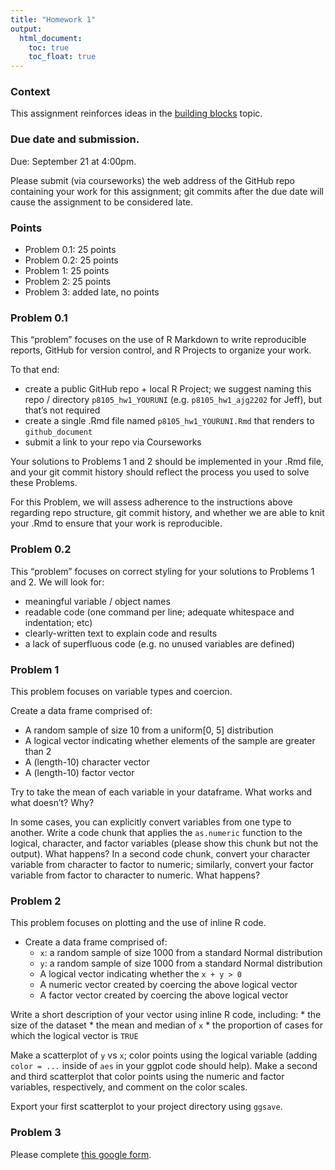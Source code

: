 ```yaml
---
title: "Homework 1"
output:
  html_document: 
    toc: true
    toc_float: true
---
```


### Context

This assignment reinforces ideas in the [building blocks](topic_building_blocks.html) topic. 

### Due date and submission.

Due: September 21 at 4:00pm. 

Please submit (via courseworks) the web address of the GitHub repo containing your work for this assignment; git commits after the due date will cause the assignment to be considered late.

### Points

* Problem 0.1: 25 points
* Problem 0.2: 25 points
* Problem 1: 25 points
* Problem 2: 25 points
* Problem 3: added late, no points


### Problem 0.1

This "problem" focuses on the use of R Markdown to write reproducible reports, GitHub for version control, and R Projects to organize your work.

To that end: 

* create a public GitHub repo + local R Project; we suggest naming this repo / directory `p8105_hw1_YOURUNI` (e.g. `p8105_hw1_ajg2202` for Jeff), but that's not required
* create a single .Rmd file named `p8105_hw1_YOURUNI.Rmd` that renders to `github_document`
* submit a link to your repo via Courseworks

Your solutions to Problems 1 and 2 should be implemented in your .Rmd file, and your git commit history should reflect the process you used to solve these Problems. 

For this Problem, we will assess adherence to the instructions above regarding repo structure, git commit history, and whether we are able to knit your .Rmd to ensure that your work is reproducible. 


### Problem 0.2

This "problem" focuses on correct styling for your solutions to Problems 1 and 2. We will look for:

* meaningful variable / object names
* readable code (one command per line; adequate whitespace and indentation; etc)
* clearly-written text to explain code and results 
* a lack of superfluous code (e.g. no unused variables are defined)


### Problem 1

This problem focuses on variable types and coercion.

Create a data frame comprised of:

* A random sample of size 10 from a uniform[0, 5] distribution
* A logical vector indicating whether elements of the sample are greater than 2
* A (length-10) character vector
* A (length-10) factor vector
  
Try to take the mean of each variable in your dataframe. What works and what doesn't? Why?

In some cases, you can explicitly convert variables from one type to another. Write a code chunk that applies the `as.numeric` function to the logical, character, and factor variables (please show this chunk but not the output). What happens? In a second code chunk, convert your character variable from character to factor to numeric; similarly, convert your factor variable from factor to character to numeric. What happens?


### Problem 2

This problem focuses on plotting and the use of inline R code.

* Create a data frame comprised of:
    * `x`: a random sample of size 1000 from a standard Normal distribution
    * `y`: a random sample of size 1000 from a standard Normal distribution
    * A logical vector indicating whether the `x + y > 0`
    * A numeric vector created by coercing the above logical vector
    * A factor vector created by coercing the above logical vector

Write a short description of your vector using inline R code, including:
* the size of the dataset
* the mean and median of `x`
* the proportion of cases for which the logical vector is `TRUE`

Make a scatterplot of `y` vs `x`; color points using the logical variable (adding `color = ...` inside of `aes` in your ggplot code should help). Make a second and third scatterplot that color points using the numeric and factor variables, respectively, and comment on the color scales.

Export your first scatterplot to your project directory using `ggsave`. 


### Problem 3 

Please complete [this google form](https://docs.google.com/forms/d/e/1FAIpQLSfjuJzeKUHshu9_S6tr9PiRgrPXFMBMo284fI7WH3MechaUMw/viewform?usp=sf_link).